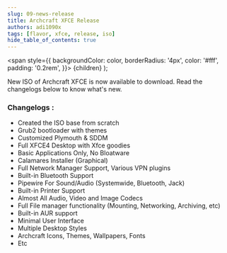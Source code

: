 ```yaml
---
slug: 09-news-release
title: Archcraft XFCE Release
authors: adi1090x
tags: [flavor, xfce, release, iso]
hide_table_of_contents: true
---
```


<!-- Badges -->
  <span
    style={{
      backgroundColor: color,
      borderRadius: '4px',
      color: '#fff',
      padding: '0.2rem',
    }}>
    {children}
  </span>
);

New ISO of Archcraft XFCE is now available to download. Read the changelogs below to know what's new.

<!--truncate-->

### Changelogs :
- Created the ISO base from scratch
- Grub2 bootloader with themes
- Customized Plymouth & SDDM
- Full XFCE4 Desktop with Xfce goodies
- Basic Applications Only, No Bloatware
- Calamares Installer (Graphical)
- Full Network Manager Support, Various VPN plugins
- Built-in Bluetooth Support
- Pipewire For Sound/Audio (Systemwide, Bluetooth, Jack)
- Built-in Printer Support
- Almost All Audio, Video and Image Codecs
- Full File manager functionality (Mounting, Networking, Archiving, etc)
- Built-in AUR support
- Minimal User Interface
- Multiple Desktop Styles
- Archcraft Icons, Themes, Wallpapers, Fonts
- Etc

